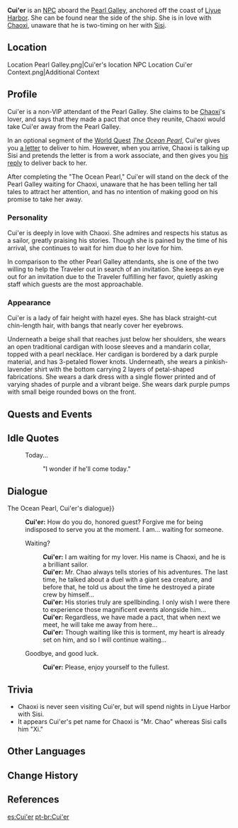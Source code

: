 {{Character Infobox
|image            = NPC Cui'er.png
|region           = Liyue
|voiceEN          = [https://www.ambermayvoices.com/ Amber May]<ref name="Amber May">Twitter: [https://twitter.com/AmberFoxyVox/status/1357910178998329344 EN VA Self Announcement]</ref>
|voiceJP          = [http://amuleto.jp/talents/fukutajunna.html Junna Fukuta (福田純梨)]<ref>Amuleto: [http://amuleto.jp/talents/fukutajunna.html JP VA's Profile]</ref>
|type             = NPC
}}
'''Cui'er''' is an [[NPC]] aboard the [[Pearl Galley]], anchored off the coast of [[Liyue Harbor]]. She can be found near the side of the ship. She is in love with [[Chaoxi]], unaware that he is two-timing on her with [[Sisi]].

==Location==
<gallery>
Location Pearl Galley.png|Cui'er's location
NPC Location Cui'er Context.png|Additional Context
</gallery>

==Profile==
Cui'er is a non-VIP attendant of the Pearl Galley. She claims to be [[Chaoxi]]'s lover, and says that they made a pact that once they reunite, Chaoxi would take Cui'er away from the Pearl Galley.

In an optional segment of the [[World Quest]] ''[[The Ocean Pearl]]'', Cui'er gives you [[Cui'er's Letter to Chaoxi|a letter]] to deliver to him. However, when you arrive, Chaoxi is talking up Sisi and pretends the letter is from a work associate, and then gives you [[Chaoxi's Reply to Cui'er|his reply]] to deliver back to her.

After completing the "The Ocean Pearl," Cui'er will stand on the deck of the Pearl Galley waiting for Chaoxi, unaware that he has been telling her tall tales to attract her attention, and has no intention of making good on his promise to take her away.

===Personality===
Cui'er is deeply in love with Chaoxi. She admires and respects his status as a sailor, greatly praising his stories. Though she is pained by the time of his arrival, she continues to wait for him due to her love for him.

In comparison to the other Pearl Galley attendants, she is one of the two willing to help the Traveler out in search of an invitation. She keeps an eye out for an invitation due to the Traveler fulfilling her favor, quietly asking staff which guests are the most approachable.

===Appearance===
Cui'er is a lady of fair height with hazel eyes. She has black straight-cut chin-length hair, with bangs that nearly cover her eyebrows.

Underneath a beige shall that reaches just below her shoulders, she wears an open traditional cardigan with loose sleeves and a mandarin collar, topped with a pearl necklace. Her cardigan is bordered by a dark purple material, and has 3-petaled flower knots. Underneath, she wears a pinkish-lavender shirt with the bottom carrying 2 layers of petal-shaped fabrications. She wears a dark dress with a single flower printed and of varying shades of purple and a vibrant beige. She wears dark purple pumps with small beige rounded bows on the front.

==Quests and Events==
{{Quests and Events}}

==Idle Quotes==
{{Dialogue start}}
: {{DIcon|Idle}} Today...
:: {{A|VO Cui'er 01.ogg}} "I wonder if he'll come today."
{{Dialogue end}}

==Dialogue==
{{See also|The Ocean Pearl#Cui'er{{!}}The Ocean Pearl, Cui'er's dialogue}}
{{Dialogue start}}
:'''Cui'er:''' How do you do, honored guest? Forgive me for being indisposed to serve you at the moment. I am... waiting for someone.
:{{DIcon}} Waiting?
::'''Cui'er:''' I am waiting for my lover. His name is Chaoxi, and he is a brilliant sailor.
::'''Cui'er:''' Mr. Chao always tells stories of his adventures. The last time, he talked about a duel with a giant sea creature, and before that, he told us about the time he destroyed a pirate crew by himself...
::'''Cui'er:''' His stories truly are spellbinding. I only wish I were there to experience those magnificent events alongside him...
::'''Cui'er:''' Regardless, we have made a pact, that when next we meet, he will take me away from here...
::'''Cui'er:''' Though waiting like this is torment, my heart is already set on him, and so I will continue waiting...
:{{DIcon}} Goodbye, and good luck.
::'''Cui'er:''' Please, enjoy yourself to the fullest.
{{Dialogue end}}

==Trivia==
* Chaoxi is never seen visiting Cui'er, but will spend nights in Liyue Harbor with Sisi.
* It appears Cui'er's pet name for Chaoxi is "Mr. Chao" whereas Sisi calls him "Xi."

==Other Languages==
{{Other Languages
|default_hidden = 1
|en      = Cui'er
|zhs     = 翠儿
|zhs_rm  = Cuì'ér
|zht     = 翠兒
|zht_rm  = Cuì'ér
|ja      = 翠児
|ja_rm   = Suiji{{Assumed}}
|ko      = {{tt|취아|翠兒}}
|ko_rm   = Chwi'a
|es      = Tsui'er
|fr      = Cui'er
|ru      = Цуй Эр
|th      = Cui'er
|vi      = Cui'er
|de      = Cui’er
|id      = Cui'er
|pt      = Cui'er
|tr      = Cui'er
|it      = Cui'er
}}

==Change History==
{{Change History|1.0}}

==References==
{{Reflist}}

[[es:Cui'er]]
[[pt-br:Cui'er]]
